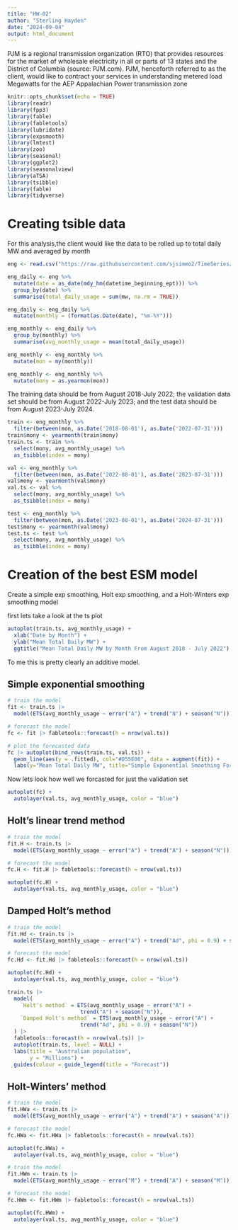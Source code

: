 ```yaml
---
title: "HW-02"
author: "Sterling Hayden"
date: "2024-09-04"
output: html_document
---
```

PJM is a regional transmission organization (RTO) that provides resources for the market of
wholesale electricity in all or parts of 13 states and the District of Columbia (source: PJM.com).
PJM, henceforth referred to as the client, would like to contract your services in understanding
metered load Megawatts for the AEP Appalachian Power transmission zone
```r
knitr::opts_chunk$set(echo = TRUE)
library(readr)
library(fpp3)
library(fable)
library(fabletools)
library(lubridate)
library(expsmooth)
library(lmtest)
library(zoo)
library(seasonal)
library(ggplot2)
library(seasonalview)
library(aTSA)
library(tsibble)
library(fable)
library(tidyverse)
```

# Creating tsible data
For this analysis,the client would like the data to be rolled up to total daily MW and averaged by month
```r
eng <- read.csv("https://raw.githubusercontent.com/sjsimmo2/TimeSeries/master/energy_F2024.csv")

eng_daily <- eng %>%
  mutate(date = as_date(mdy_hm(datetime_beginning_ept))) %>%
  group_by(date) %>%
  summarise(total_daily_usage = sum(mw, na.rm = TRUE))

eng_daily <- eng_daily %>% 
  mutate(monthly = (format(as.Date(date), "%m-%Y")))

eng_monthly <- eng_daily %>% 
  group_by(monthly) %>% 
  summarise(avg_monthly_usage = mean(total_daily_usage))

eng_monthly <- eng_monthly %>% 
  mutate(mon = my(monthly))

eng_monthly <- eng_monthly %>%
  mutate(mony = as.yearmon(mon))
```

The training data should be from August 2018-July 2022; the validation data set should be from
August 2022-July 2023; and the test data should be from August 2023-July 2024.
```r
train <- eng_monthly %>%
  filter(between(mon, as.Date('2018-08-01'), as.Date('2022-07-31')))
train$mony <- yearmonth(train$mony)
train.ts <- train %>% 
  select(mony, avg_monthly_usage) %>% 
  as_tsibble(index = mony)

val <- eng_monthly %>%
  filter(between(mon, as.Date('2022-08-01'), as.Date('2023-07-31')))
val$mony <- yearmonth(val$mony)
val.ts <- val %>% 
  select(mony, avg_monthly_usage) %>% 
  as_tsibble(index = mony)

test <- eng_monthly %>%
  filter(between(mon, as.Date('2023-08-01'), as.Date('2024-07-31')))
test$mony <- yearmonth(val$mony)
test.ts <- test %>% 
  select(mony, avg_monthly_usage) %>% 
  as_tsibble(index = mony)
```


# Creation of the best ESM model
Create a simple exp smoothing, Holt exp smoothing, and a Holt-Winters exp smoothing model

first lets take a look at the ts plot
```r
autoplot(train.ts, avg_monthly_usage) +
  xlab("Date by Month") +
  ylab("Mean Total Daily MW") +
  ggtitle("Mean Total Daily MW by Month From August 2018 - July 2022")
```
To me this is pretty clearly an additive model.

## Simple exponential smoothing
```r
# train the model
fit <- train.ts |>
  model(ETS(avg_monthly_usage ~ error("A") + trend("N") + season("N")))

# forecast the model
fc <- fit |> fabletools::forecast(h = nrow(val.ts))

# plot the forecasted data
fc |> autoplot(bind_rows(train.ts, val.ts)) + 
  geom_line(aes(y = .fitted), col="#D55E00", data = augment(fit)) +
  labs(y="Mean Total Daily MW", title="Simple Exponential Smoothing Forecast")
```


Now lets look how well we forcasted for just the validation set
```r
autoplot(fc) +
  autolayer(val.ts, avg_monthly_usage, color = "blue")
```


## Holt’s linear trend method

```r
# train the model
fit.H <- train.ts |>
  model(ETS(avg_monthly_usage ~ error("A") + trend("A") + season("N")))

# forecast the model
fc.H <- fit.H |> fabletools::forecast(h = nrow(val.ts))

autoplot(fc.H) +
  autolayer(val.ts, avg_monthly_usage, color = "blue")
```


## Damped Holt's method
```r
# train the model
fit.Hd <- train.ts |>
  model(ETS(avg_monthly_usage ~ error("A") + trend("Ad", phi = 0.9) + season("N")))

# forecast the model
fc.Hd <- fit.Hd |> fabletools::forecast(h = nrow(val.ts))

autoplot(fc.Hd) +
  autolayer(val.ts, avg_monthly_usage, color = "blue")
```

```r
train.ts |>
  model(
    `Holt's method` = ETS(avg_monthly_usage ~ error("A") +
                       trend("A") + season("N")),
    `Damped Holt's method` = ETS(avg_monthly_usage ~ error("A") +
                       trend("Ad", phi = 0.9) + season("N"))
  ) |>
  fabletools::forecast(h = nrow(val.ts)) |>
  autoplot(train.ts, level = NULL) +
  labs(title = "Australian population",
       y = "Millions") +
  guides(colour = guide_legend(title = "Forecast"))
```


## Holt-Winters’ method

```r
# train the model
fit.HWa <- train.ts |>
  model(ETS(avg_monthly_usage ~ error("A") + trend("A") + season("A")))

# forecast the model
fc.HWa <- fit.HWa |> fabletools::forecast(h = nrow(val.ts))

autoplot(fc.HWa) +
  autolayer(val.ts, avg_monthly_usage, color = "blue")
```


```r
# train the model
fit.HWm <- train.ts |>
  model(ETS(avg_monthly_usage ~ error("M") + trend("A") + season("M")))

# forecast the model
fc.HWm <- fit.HWm |> fabletools::forecast(h = nrow(val.ts))

autoplot(fc.HWm) +
  autolayer(val.ts, avg_monthly_usage, color = "blue")
```

























